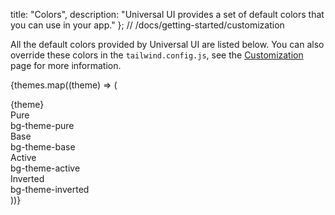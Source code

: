 
  title: "Colors",
  description: "Universal UI provides a set of default colors that you can use in your app."
};
// /docs/getting-started/customization

All the default colors provided by Universal UI are listed below. You can also override these colors in the `tailwind.config.js`, see the [Customization](/docs/getting-started/customization) page for more information.

{themes.map((theme) => (

<ThemeProvider key={theme} theme={theme} className="mt-size-4y">
  <Text {...props} variant="h3" className="mt-size-4y text-theme-base/90">
    {theme}
  </Text>
  <div className="py-size-2y md:py-size-4y px-size-2x mt-size-y rounded bg-theme-pure border border-theme-base flex w-full justify-between">
    <Text className="font-medium">Pure </Text>
    <div className="ml-auto pl-4">
      <Text variant="code" size="sm">
        bg-theme-pure
      </Text>
    </div>
  </div>
  <div className="py-size-2y md:py-size-4y px-size-2x mt-size-y rounded bg-theme-base border border-theme-base flex w-full justify-between">
    <Text className="font-medium">Base </Text>
    <div className="ml-auto pl-4">
      <Text variant="code" size="sm">
        bg-theme-base
      </Text>
    </div>
  </div>
  <div className="py-size-2y md:py-size-4y px-size-2x mt-size-y rounded bg-theme-active border border-theme-active flex w-full justify-between">
    <Text className="text-theme-active font-medium">Active </Text>
    <div className="ml-auto pl-4">
      <Text variant="code" size="sm">
        bg-theme-active
      </Text>
    </div>
  </div>
  <div className="py-size-2y md:py-size-4y px-size-2x mt-size-y rounded bg-theme-inverted border border-theme-inverted flex w-full justify-between">
    <Text className="text-theme-inverted font-medium">Inverted </Text>
    <div className="ml-auto pl-4">
      <Text variant="code" size="sm">
        bg-theme-inverted
      </Text>
    </div>
  </div>
</ThemeProvider>
))}

